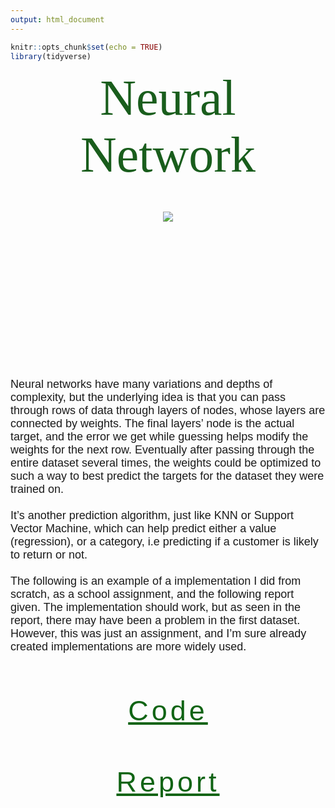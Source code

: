 ```yaml
---
output: html_document
---
```


```r
knitr::opts_chunk$set(echo = TRUE)
library(tidyverse)
```

<p id = "title">Neural Network</p>

<br>

<center>
<div class = "neural">
  ![](/Users/Wolfe/portfolio_site/docs/pics/neural.png)
</div>
</center>

<br><br>

<p id = "desc">Neural networks have many variations and depths of complexity, but the underlying idea is that you can pass through rows of data through layers of nodes, whose layers are connected by weights. The final layers' node is the actual target, and the error we get while guessing helps modify the weights for the next row. Eventually after passing through the entire dataset several times, the weights could be optimized to such a way to best predict the targets for the dataset they were trained on.<br><br>It's another prediction algorithm, just like KNN or Support Vector Machine, which can help predict either a value (regression), or a category, i.e predicting if a customer is likely to return or not.<br><br>The following is an example of a implementation I did from scratch, as a school assignment, and the following report given. The implementation should work, but as seen in the report, there may have been a problem in the first dataset. However, this was just an assignment, and I'm sure already created implementations are more widely used.</p>

<br><br>

<p id="section"><a id="section" href="https://github.com/Roctober92/portfolio/blob/master/docs/topics/ml/neural_network.py" target="_blank">Code</a></p>

<br><br>

<p id="section"><a id="section" href="neural_report.html" target="_blank">Report</a></p>


<style>
@import url('https://fonts.googleapis.com/css?family=Bitter');
@import url('https://fonts.googleapis.com/css?family=Quicksand');
@import url('https://fonts.googleapis.com/css?family=Yanone+Kaffeesatz');
#title{
margin: auto;
text-align: center;
font-size: 80px;
color: #195D1C;
font-family: 'Bitter', serif;
}
.neural{
height: 200px;
width: 200px;
}
#desc{
font-size: 18px;
font-family: 'Quicksand', sans-serif;
}
#section{
margin: auto;
text-align: center;
font-size: 45px;
font-family: 'Yanone Kaffeesatz', sans-serif;
color: #106414;
letter-spacing: 5px;
}
</style>